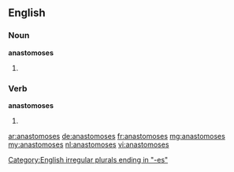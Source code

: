 ==English==

===Noun===
'''anastomoses'''

# {{plural of|anastomosis}}

===Verb===
'''anastomoses'''

# {{en-third-person singular of|anastomose}}

[[Category:English irregular plurals ending in "-es"]]

[[ar:anastomoses]]
[[de:anastomoses]]
[[fr:anastomoses]]
[[mg:anastomoses]]
[[my:anastomoses]]
[[nl:anastomoses]]
[[vi:anastomoses]]